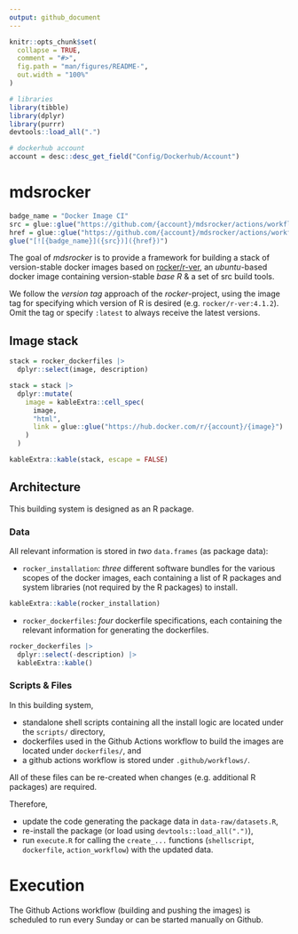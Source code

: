 ```yaml
---
output: github_document
---
```


<!-- README.md is generated from README.Rmd. Please edit that file -->


```r
knitr::opts_chunk$set(
  collapse = TRUE,
  comment = "#>",
  fig.path = "man/figures/README-",
  out.width = "100%"
)

# libraries
library(tibble)
library(dplyr)
library(purrr)
devtools::load_all(".")

# dockerhub account
account = desc::desc_get_field("Config/Dockerhub/Account")
```

# mdsrocker

<!-- badges: start -->
```r
badge_name = "Docker Image CI"
src = glue::glue("https://github.com/{account}/mdsrocker/actions/workflows/publish-docker-images.yml/badge.svg")
href = glue::glue("https://github.com/{account}/mdsrocker/actions/workflows/publish-docker-images.yml")
glue("[![{badge_name}]({src})]({href})")
```
<!-- badges: end -->

The goal of *mdsrocker* is to provide a framework for building a stack of 
version-stable docker images based on 
[rocker/r-ver](https://hub.docker.com/r/rocker/r-ver), an *ubuntu*-based
docker image containing version-stable *base R* & a set of src build tools.

We follow the *version tag* approach of the *rocker*-project, using the image 
tag for specifying which version of R is desired (e.g. `rocker/r-ver:4.1.2`).
Omit the tag or specify `:latest` to always receive the latest versions.

## Image stack

```r

stack = rocker_dockerfiles |> 
  dplyr::select(image, description)

stack = stack |> 
  dplyr::mutate(
    image = kableExtra::cell_spec(
      image, 
      "html",
      link = glue::glue("https://hub.docker.com/r/{account}/{image}")
    )
  )

kableExtra::kable(stack, escape = FALSE)
```


## Architecture

This building system is designed as an R package. 

### Data

All relevant information is stored in *two* `data.frames` (as package data):

- `rocker_installation`: *three* different software bundles for the various
  scopes of the docker images, each containing a list of R packages and
  system libraries (not required by the R packages) to install.

```r
kableExtra::kable(rocker_installation)
```

- `rocker_dockerfiles`: *four* dockerfile specifications, each containing 
  the relevant information for generating the dockerfiles.

```r
rocker_dockerfiles |> 
  dplyr::select(-description) |> 
  kableExtra::kable()
```

### Scripts & Files

In this building system, 

- standalone shell scripts containing all the install logic are located under 
  the `scripts/` directory, 
- dockerfiles used in the Github Actions workflow to build the images are 
  located under `dockerfiles/`, and
- a github actions workflow is stored under `.github/workflows/`.

All of these files can be re-created when changes (e.g. additional R packages)
are required.

Therefore,

- update the code generating the package data in `data-raw/datasets.R`,
- re-install the package (or load using `devtools::load_all(".")`),
- run `execute.R` for calling the `create_...` functions 
  (`shellscript`, `dockerfile`, `action_workflow`) with the updated data.

# Execution

The Github Actions workflow (building and pushing the images) is scheduled to 
run every Sunday or can be started manually on Github.
